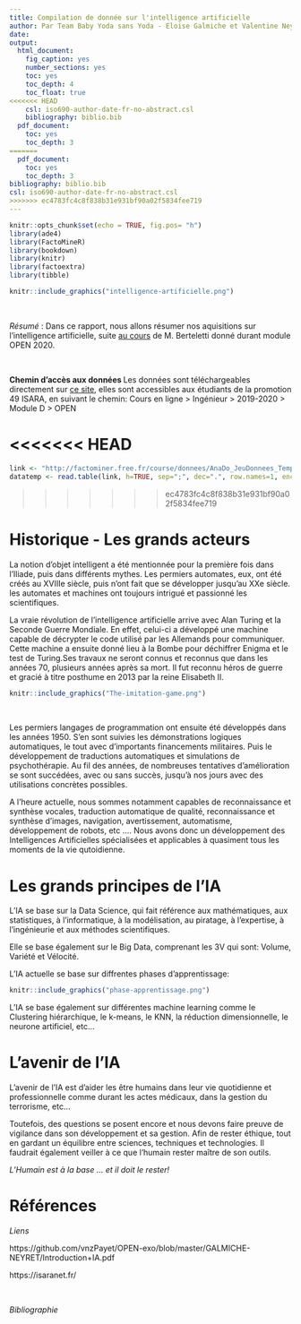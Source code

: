 ```yaml
---
title: Compilation de donnée sur l'intelligence artificielle
author: Par Team Baby Yoda sans Yoda - Eloise Galmiche et Valentine Neyret
date:
output:
  html_document:
    fig_caption: yes
    number_sections: yes
    toc: yes
    toc_depth: 4
    toc_float: true
<<<<<<< HEAD
    csl: iso690-author-date-fr-no-abstract.csl
    bibliography: biblio.bib
  pdf_document:
    toc: yes
    toc_depth: 3
=======
  pdf_document:
    toc: yes
    toc_depth: 3
bibliography: biblio.bib
csl: iso690-author-date-fr-no-abstract.csl
>>>>>>> ec4783fc4c8f838b31e931bf90a02f5834fee719
---
```


```r
knitr::opts_chunk$set(echo = TRUE, fig.pos= "h")
library(ade4)
library(FactoMineR)
library(bookdown)
library(knitr)
library(factoextra)
library(tibble)
```

```r
knitr::include_graphics("intelligence-artificielle.png")
```

&nbsp;

*Résumé* : Dans ce rapport, nous allons résumer nos aquisitions sur l'intelligence artificielle, suite [au cours](https://github.com/vnzPayet/OPEN-exo/blob/master/GALMICHE-NEYRET/Introduction+IA.pdf) de M. Berteletti donné durant module OPEN 2020.  


&nbsp;

 **Chemin d'accès aux données **
 Les données sont téléchargeables directement sur [ce site](https://isaranet.fr/), elles sont accessibles aux étudiants de la promotion 49 ISARA, en suivant le chemin: Cours en ligne > Ingénieur > 2019-2020 > Module D > OPEN 
 
<<<<<<< HEAD
=======
```r
link <- "http://factominer.free.fr/course/donnees/AnaDo_JeuDonnees_TemperatFrance.csv"
datatemp <- read.table(link, h=TRUE, sep=";", dec=".", row.names=1, encoding="latin1")
```
>>>>>>> ec4783fc4c8f838b31e931bf90a02f5834fee719


# **Historique - Les grands acteurs**

La notion d'objet intelligent a été mentionnée pour la première fois dans l'Iliade, puis dans différents mythes. Les permiers automates, eux, ont été créés au XVIIIe siècle, puis n'ont fait que se développer jusqu'au XXe siècle. les automates et machines ont toujours intrigué et passionné les scientifiques. 

La vraie révolution de l'intelligence artificielle arrive avec Alan Turing et la Seconde Guerre Mondiale. En effet, celui-ci a développé une machine capable de décrypter le code utilisé par les Allemands pour communiquer. Cette machine a ensuite donné lieu à la Bombe pour déchiffrer Enigma et le test de Turing.Ses travaux ne seront connus et reconnus que dans les années 70, plusieurs années après sa mort. Il fut reconnu héros de guerre et gracié à titre posthume en 2013 par la reine Elisabeth II.

```r
knitr::include_graphics("The-imitation-game.png")
```

&nbsp;

Les permiers langages de programmation ont ensuite été développés dans les années 1950. S'en sont suivies les démonstrations logiques automatiques, le tout avec d'importants financements militaires. Puis le développement de traductions automatiques et simulations de psychothérapie. Au fil des années, de nombreuses tentatives d'amélioration se sont succédées, avec ou sans succès, jusqu'à nos jours avec des utilisations concrètes possibles.

A l'heure actuelle, nous sommes notamment capables de reconnaissance et synthèse vocales, traduction automatique de qualité, reconnaissance et synthèse d'images, navigation, avertissement, automatisme, développement de robots, etc ....
Nous avons donc un développement des Intelligences Artificielles spécialisées et applicables à quasiment tous les moments de la vie qutoidienne.

# **Les grands principes de l'IA**

L'IA se base sur la Data Science, qui fait référence aux mathématiques, aux statistiques, à l'informatique, à la modélisation, au piratage, à l'expertise, à l'ingénieurie et aux méthodes scientifiques.

Elle se base également sur le Big Data, comprenant les 3V qui sont: Volume, Variété et Vélocité.


L'IA actuelle se base sur diffrentes phases d'apprentissage: 

```r
knitr::include_graphics("phase-apprentissage.png")
```

L'IA se base également sur différentes machine learning comme le Clustering hiérarchique, le k-means, le KNN, la réduction dimensionnelle, le neurone artificiel, etc...

# **L'avenir de l'IA **

L'avenir de l'IA est d'aider les être humains dans leur vie quotidienne et professionnelle comme durant les actes médicaux, dans la gestion du terrorisme, etc...

Toutefois, des questions se posent encore et nous devons faire preuve de vigilance dans son développement et sa gestion. Afin de rester éthique, tout en gardant un équilibre entre sciences, techniques et technologies. Il faudrait également veiller à ce que l'humain rester maître de son outils. 

*L'Humain est à la base ... et il doit le rester!*

# **Références**

*Liens* 

https://github.com/vnzPayet/OPEN-exo/blob/master/GALMICHE-NEYRET/Introduction+IA.pdf

https://isaranet.fr/

&nbsp;

*Bibliographie* 

